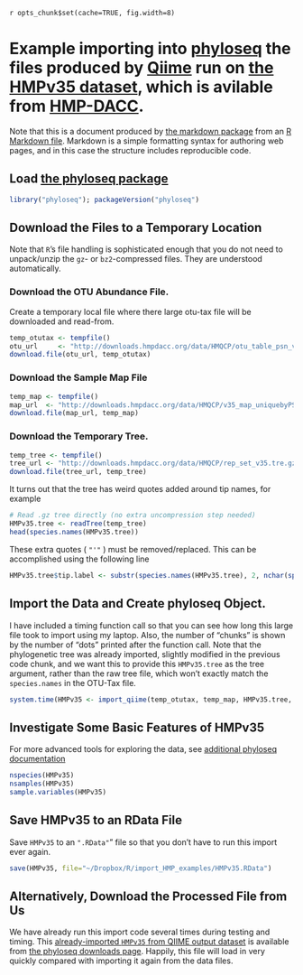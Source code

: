 `r opts_chunk$set(cache=TRUE, fig.width=8)`
<link href="http://joey711.github.com/phyloseq/markdown.css" rel="stylesheet"></link>

Example importing into [phyloseq](http://joey711.github.com/phyloseq/) the files produced by [Qiime](http://qiime.org/) run on [the HMPv35 dataset](http://hmpdacc.org/micro_analysis/microbiome_analyses.php), which is avilable from [HMP-DACC](http://hmpdacc.org/).
========================================================

Note that this is a document produced by [the markdown package](http://cran.r-project.org/web/packages/markdown/index.html) from an [R Markdown file](http://rstudio.org/docs/authoring/using_markdown). Markdown is a simple formatting syntax for authoring web pages, and in this case the structure includes reproducible code.

## Load [the phyloseq package](http://joey711.github.com/phyloseq/)
```r
library("phyloseq"); packageVersion("phyloseq")
```

## Download the Files to a Temporary Location 
Note that `R`'s file handling is sophisticated enough that you do not need to unpack/unzip the `gz`- or `bz2`-compressed files. They are understood automatically.

### Download the OTU Abundance File.
Create a temporary local file where there large otu-tax file will be downloaded and read-from.

```r
temp_otutax <- tempfile()
otu_url     <- "http://downloads.hmpdacc.org/data/HMQCP/otu_table_psn_v35.txt.gz"
download.file(otu_url, temp_otutax)
```
### Download the Sample Map File

```r
temp_map <- tempfile()
map_url  <- "http://downloads.hmpdacc.org/data/HMQCP/v35_map_uniquebyPSN.txt.bz2"
download.file(map_url, temp_map)
```

### Download the Temporary Tree.
```r
temp_tree <- tempfile()
tree_url <- "http://downloads.hmpdacc.org/data/HMQCP/rep_set_v35.tre.gz"
download.file(tree_url, temp_tree)
```

It turns out that the tree has weird quotes added around tip names, for example
```r
# Read .gz tree directly (no extra uncompression step needed)
HMPv35.tree <- readTree(temp_tree) 
head(species.names(HMPv35.tree))
```
These extra quotes ( `"'"` ) must be removed/replaced. This can be accomplished using the following line
```r
HMPv35.tree$tip.label <- substr(species.names(HMPv35.tree), 2, nchar(species.names(HMPv35.tree))-1)
```

## Import the Data and Create phyloseq Object.
I have included a timing function call so that you can see how long this large file took to import using my laptop. Also, the number of "chunks" is shown by the number of "dots" printed after the function call. Note that the phylogenetic tree was already imported, slightly modified in the previous code chunk, and we want this to provide this `HMPv35.tree` as the tree argument, rather than the raw tree file, which won't exactly match the `species.names` in the OTU-Tax file.

```r
system.time(HMPv35 <- import_qiime(temp_otutax, temp_map, HMPv35.tree, chunk.size=2000L))
```

## Investigate Some Basic Features of HMPv35
For more advanced tools for exploring the data, see [additional phyloseq documentation](http://joey711.github.com/phyloseq/)

```r
nspecies(HMPv35)
nsamples(HMPv35)
sample.variables(HMPv35)
```

## Save HMPv35 to an RData File
Save `HMPv35` to an `".RData"`" file so that you don't have to run this import ever again.

```r
save(HMPv35, file="~/Dropbox/R/import_HMP_examples/HMPv35.RData")
```

## Alternatively, Download the Processed File from Us
We have already run this import code several times during testing and timing. This [already-imported `HMPv35` from QIIME output dataset](http://cloud.github.com/downloads/joey711/phyloseq/HMPv35.RData) is available from [the phyloseq downloads page](https://github.com/joey711/phyloseq/downloads). Happily, this file will load in very quickly compared with importing it again from the data files.

